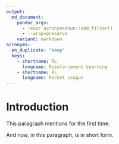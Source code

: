```yaml
---
output:
  md_document:
    pandoc_args:
      - !expr acronymsdown::add_filter()
      - --wrap=preserve
    variant: markdown
acronyms:
  on_duplicate: "keep"
  keys:
    - shortname: RL
      longname: Reinforcement Learning
    - shortname: RL
      longname: Rocket League
---
```


# Introduction {#intro}

This paragraph mentions \acr{RL} for the first time.

And now, in this paragraph, \acr{RL} is in short form.
